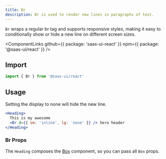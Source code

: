```yaml
---
title: Br
description: Br is used to render new lines in paragraphs of text.
---
```


`Br` wraps a regular br tag and supports responsive styles,
making it easy to conditionally show or hide a new line on different screen sizes.

<ComponentLinks
  github={{ package: 'saas-ui-react' }}
  npm={{ package: '@saas-ui/react' }}
/>

## Import

```js
import { Br } from '@saas-ui/react'
```

## Usage

Setting the display to none will hide the new line.

```jsx
<Heading>
  This is my awesome
  <Br d={{ sm: 'inline', lg: 'none' }} /> hero header
</Heading>
```

### Br Props

The `Heading` composes the [Box](https://chakra-ui.com/docs/layout/box) component, so you can pass
all `Box` props.
